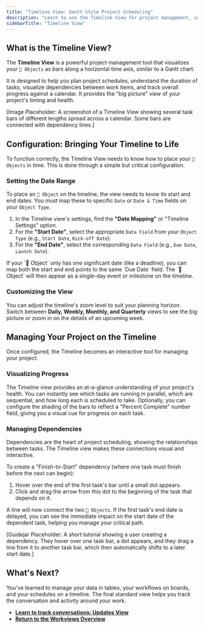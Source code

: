 ```yaml
---
title: "Timeline View: Gantt-Style Project Scheduling"
description: "Learn to use the Timeline View for project management, including how to configure date ranges, visualize progress, and manage dependencies between your Objects."
sidebarTitle: "Timeline View"
---
```


## What is the Timeline View?

The **Timeline View** is a powerful project management tool that visualizes your `🧊 Objects` as bars along a horizontal time axis, similar to a Gantt chart.

It is designed to help you plan project schedules, understand the duration of tasks, visualize dependencies between work items, and track overall progress against a calendar. It provides the "big picture" view of your project's timing and health.

[Image Placeholder: A screenshot of a Timeline View showing several task bars of different lengths spread across a calendar. Some bars are connected with dependency lines.]

## Configuration: Bringing Your Timeline to Life

To function correctly, the Timeline View needs to know how to place your `🧊 Objects` in time. This is done through a simple but critical configuration.

### Setting the Date Range

To place an `🧊 Object` on the timeline, the view needs to know its start and end dates. You must map these to specific `Date` or `Date & Time` fields on your `Object Type`.

1. In the Timeline view's settings, find the **"Date Mapping"** or "Timeline Settings" option.
2. For the **"Start Date"**, select the appropriate `Data Field` from your `Object Type` (e.g., `Start Date`, `Kick-off Date`).
3. For the **"End Date"**, select the corresponding `Data Field` (e.g., `Due Date`, `Launch Date`).

<Tip>
  If your `🧊 Object` only has one significant date (like a deadline), you can map both the start and end points to the same `Due Date` field. The `🧊 Object` will then appear as a single-day event or milestone on the timeline.
</Tip>

### Customizing the View

You can adjust the timeline's zoom level to suit your planning horizon. Switch between **Daily, Weekly, Monthly, and Quarterly** views to see the big picture or zoom in on the details of an upcoming week.

## Managing Your Project on the Timeline

Once configured, the Timeline becomes an interactive tool for managing your project.

### Visualizing Progress

The Timeline view provides an at-a-glance understanding of your project's health. You can instantly see which tasks are running in parallel, which are sequential, and how long each is scheduled to take. Optionally, you can configure the shading of the bars to reflect a "Percent Complete" number field, giving you a visual cue for progress on each task.

### Managing Dependencies

Dependencies are the heart of project scheduling, showing the relationships between tasks. The Timeline view makes these connections visual and interactive.

To create a "Finish-to-Start" dependency (where one task must finish before the next can begin):

1. Hover over the end of the first task's bar until a small dot appears.
2. Click and drag the arrow from this dot to the beginning of the task that depends on it.

A line will now connect the two `🧊 Objects`. If the first task's end date is delayed, you can see the immediate impact on the start date of the dependent task, helping you manage your critical path.

[Guidejar Placeholder: A short tutorial showing a user creating a dependency. They hover over one task bar, a dot appears, and they drag a line from it to another task bar, which then automatically shifts to a later start date.]

## What's Next?

You've learned to manage your data in tables, your workflows on boards, and your schedules on a timeline. The final standard view helps you track the conversation and activity around your work.

- [**Learn to track conversations: Updates View**](/en/02-platform/platform-overview/workview/updates-view)
- [**Return to the Workviews Overview**](/en/02-platform/platform-overview/workview)